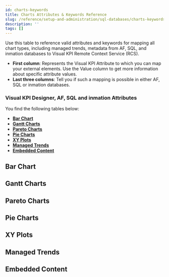 ```yaml
---
id: charts-keywords
title: Charts Attributes & Keywords Reference
slug: /reference/setup-and-administration/sql-databases/charts-keywords
description: ''
tags: []
---
```



Use this table to reference valid attributes and keywords for mapping all chart types, including managed trends, metadata from AF, SQL, and inmation databases to Visual KPI Remote Context Service (RCS).

- **First column**: Represents the Visual KPI Attribute to which you can map your external elements. Use the Value column to get more information about specific attribute values.
- **Last three columns**: Tell you if such a mapping is possible in either AF, SQL or inmation databases.

### Visual KPI Designer, AF, SQL and inmation Attributes

You find the following tables below:

- **[Bar Chart](#bar-chart)**
- **[Gantt Charts](#gantt-charts)**
- **[Pareto Charts](#pareto-charts)**
- **[Pie Charts](#pie-charts)**
- **[XY Plots](#xy-plots)**
- **[Managed Trends](#managed-trends)**
- **[Embedded Content](#embedded-content)**

## Bar Chart
<JsonToTable jsonData={BarCharts} />

## Gantt Charts
<JsonToTable jsonData={GanttCharts} />

## Pareto Charts
<JsonToTable jsonData={ParetoCharts} />

## Pie Charts
<JsonToTable jsonData={PieCharts} />

## XY Plots
<JsonToTable jsonData={XYPlots} />

## Managed Trends
<JsonToTable jsonData={ManagedTrends} />

## Embedded Content
<JsonToTable jsonData={EmbeddedContent} />
